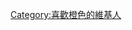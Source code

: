 {{Userbox
  |border-c = #FF8000
  |border-s = 1
  |id-c     = #FF8000
  |id-s     = 12
  |id-fc    = #691A00
  |info-s   = 10
  |info-fc  = #747474
  |id       = 橙色
  |info     = 這個用戶喜歡'''[[橙色]]'''。
}}

<includeonly>[[Category:喜歡橙色的維基人]]</includeonly>